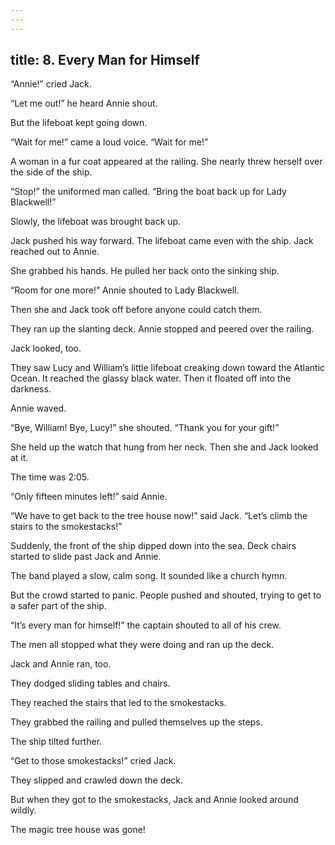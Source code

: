 ```yaml
---
---
---
```

title: 8. Every Man for Himself
---



“Annie!” cried Jack.

“Let me out!” he heard Annie shout.

But the lifeboat kept going down.

“Wait for me!” came a loud voice. “Wait for me!”

A woman in a fur coat appeared at the railing. She nearly threw herself over the side of the ship.

“Stop!” the uniformed man called. “Bring the boat back up for Lady Blackwell!”

Slowly, the lifeboat was brought back up.

Jack pushed his way forward. The lifeboat came even with the ship. Jack reached out to Annie.

She grabbed his hands. He pulled her back onto the sinking ship.

“Room for one more!” Annie shouted to Lady Blackwell.

Then she and Jack took off before anyone could catch them.

They ran up the slanting deck. Annie stopped and peered over the railing.

Jack looked, too.

They saw Lucy and William’s little lifeboat creaking down toward the Atlantic Ocean. It reached the glassy black water. Then it floated off into the darkness.

Annie waved.

“Bye, William! Bye, Lucy!” she shouted. “Thank you for your gift!”

She held up the watch that hung from her neck. Then she and Jack looked at it.

The time was 2:05.

“Only fifteen minutes left!” said Annie.

“We have to get back to the tree house now!” said Jack. “Let’s climb the stairs to the smokestacks!”

Suddenly, the front of the ship dipped down into the sea. Deck chairs started to slide past Jack and Annie.

The band played a slow, calm song. It sounded like a church hymn.

But the crowd started to panic. People pushed and shouted, trying to get to a safer part of the ship.

“It’s every man for himself!” the captain shouted to all of his crew.

The men all stopped what they were doing and ran up the deck.

Jack and Annie ran, too.

They dodged sliding tables and chairs.



They reached the stairs that led to the smokestacks.

They grabbed the railing and pulled themselves up the steps.

The ship tilted further.

“Get to those smokestacks!” cried Jack.

They slipped and crawled down the deck.

But when they got to the smokestacks, Jack and Annie looked around wildly.

The magic tree house was gone!